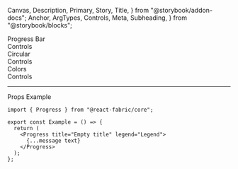   Canvas,
  Description,
  Primary,
  Story,
  Title,
} from "@storybook/addon-docs";
  Anchor,
  ArgTypes,
  Controls,
  Meta,
  Subheading,
} from "@storybook/blocks";

<Meta of={ProgressStories} />

<Title>Progress</Title>

<Anchor storyId="Progress">
  <div className="hidden-anchor">
    <Subheading>Progress Bar</Subheading>
  </div>
</Anchor>

<Description of={ProgressBar} />

<Primary />

<Collapsable className="control-panel">
  <div>Controls</div>
  <Controls of={ProgressStories._ProgressBar} />
</Collapsable>

<Anchor storyId="circle">
  <Subheading>Circular</Subheading>
</Anchor>
<Description of={CircleStories._ProgressCircle} />
<Canvas withToolbar of={CircleStories._ProgressCircle} />
<Collapsable className="control-panel">
  <div>Controls</div>
  <Controls of={CircleStories._ProgressCircle} />
</Collapsable>

<Anchor storyId="colors">
  <Subheading>Colors</Subheading>
</Anchor>
<Description of={ProgressStories.Colors} />
<Canvas withToolbar of={ProgressStories.Colors} />
<Collapsable className="control-panel">
  <div>Controls</div>
  <Controls of={ProgressStories.Colors} />
</Collapsable>

<hr />

<Anchor storyId="props">
  <Subheading>Props</Subheading>
</Anchor>

<ArgTypes sort="requiredFirst" />

<Anchor storyId="sample">
  <Subheading>Example</Subheading>
</Anchor>

```tsx
import { Progress } from "@react-fabric/core";

export const Example = () => {
  return (
    <Progress title="Empty title" legend="Legend">
      {...message text}
    </Progress>
  );
};
```
